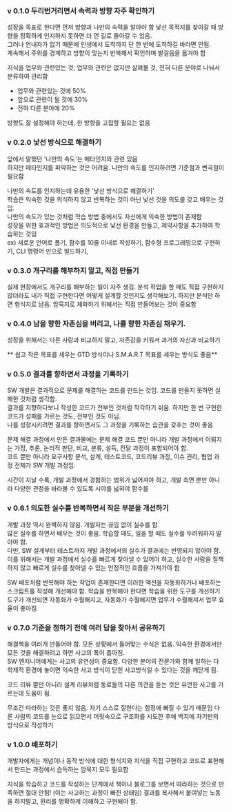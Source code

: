 ### v 0.1.0 두리번거리면서 속력과 방향 자주 확인하기

성장을 목표로 한다면 먼저 방향과 나만의 속력을 알아야 함
낯선 목적지를 찾아갈 때 방향을 정확하게 인지하지 못하면 더 먼 길로 돌아갈 수 있음.  
그러나 안내자가 없기 때문에 인생에서 도착까지 단 한 번에 도착하길 바라면 안됨.  
계속해서 주위를 경계하고 방향이 맞는지 반복해서 확인하며 발걸음을 옮겨야 함

지식을 업무와 관련있는 것, 업무와 관련은 없지만 살펴볼 것, 전혀 다른 분야로 나눠서 분류하여 관리함

- 업무와 관련있는 것에 50%
- 앞으로 관련이 될 것에 30%
- 전혀 다른 분야에 20%

방향도 잘 설정해야 하는데, 한 방향을 고집할 필요는 없음

### v 0.2.0 낯선 방식으로 해결하기

앞에서 말했던 '나만의 속도'는 메타인지와 관련 있음  
하지만 메타인지를 파악하는 것은 어려움. 나만의 속도를 인지하려면 기준점과 변곡점이 필요함

나만의 속도를 인지하는데 유용한 '낯선 방식으로 해결하기'  
학습은 익숙한 것을 의식하지 않고 반복하는 것이 아닌 낯선 것을 의도를 갖고 배우는 것임.  
나만의 속도가 있는 것처럼 학습 방법 중에서도 자신에게 익숙한 방법이 존재함  
성장을 위한 효과적인 방법은 의도적으로 낯선 환경을 만들고, 제약사항을 추가하여 학습하는 것임  
ex) 새로운 언어로 풀기, 함수를 10줄 이내로 작성하기, 함수형 프로그래밍으로 구현하기, CLI 명령어 만으로 빌드하기,

### v 0.3.0 개구리를 해부하지 말고, 직접 만들기

실제 현장에서도 개구리를 해부하는 일이 자주 생김. 분석 작업을 할 때도 직접 구현하지 않더라도 내가 직접 구현한다면 어떻게 설계할 것인지도 생각해보기.
하지만 분석만 하면 형식지로 남음. 암묵지로 체화하기 위해서는 직접 만들어보는 것이 중요함

### v 0.4.0 남을 향한 자존심을 버리고, 나를 향한 자존심 채우기.

성장을 위해서는 다른 사람과 비교하지 말고, 자존감을 키워서 과거의 자신과 비교하기

** 쉽고 작은 목표를 세우는 GTD 방식이나 S.M.A.R.T 목표를 세우는 방식도 좋음**

### v 0.5.0 결과를 향하면서 과정을 기록하기

SW 개발은 결과적으로 문제를 해결하는 코드를 만드는 것임. 코드를 만들지 못하면 실패한 것처럼 생각함.  
결과를 지향하다보니 작성한 코드가 전부인 것처럼 착각하기 쉬움.
하지만 한 번 구현한 코드가 성패를 가르는 것도, 전부인 것도 아님.  
나를 성장시키려면 결과를 향하면서도 그 과정을 기록하는 습관을 갖추는 것이 좋음

문제 해결 과정에서 만든 결과물에는 문제 해결 코드 뿐만 아니라 개발 과정에서 이뤄지는 가정, 추론, 논리적 판단, 비교, 분류, 설득, 전달 과정이 포함되어야 함.  
코드 뿐만 아니라 요구사항 분석, 설계, 테스트코드, 코드리뷰 과정, 이슈 관리, 협업 과정 전체가 SW 개발 과정임.

시간이 지날 수록, 개발 과정에서 경험하는 범위가 넓어져야 하고, 개발 측면 뿐만 아니라 다양한 관점을 바라볼 수 있도록 시야를 넓혀야 함수를

### v 0.6.1 의도한 실수를 반복하면서 작은 부분을 개선하기

개발 과정 역시 완벽하지 않음. 개발자는 끊임 없이 실수를 함.  
많은 실수를 하면서 배우는 것이 좋음. 학습할 때도, 일을 할 때도 실수를 두려워하지 말아야 함.  
다만, SW 설계부터 테스트까지 개발 과정에서의 실수가 결과에는 반영되지 않아야 함.  
이를 위해서는 개발 과정에서 실수를 빠르게 찾아낼 수 있어야 하고, 실수한 사람을 질책하지 않고 빠르게 실수를 찾아낼 수 있는 안정적인 흐름을 가져가야 함

SW 배포처럼 반복해야 하는 작업이 존재한다면 이러한 액션을 자동화하거나 배포하는 스크립트를 작성해 개선해야 함.
학습을 반복해야 한다면 학습을 위한 도구를 개선하기
도구가 개선되면 자동화가 수월해지고, 자동화가 수월해지면 업무가 수월해져서 업무 효율이 좋아짐

### v 0.7.0 기준을 정하기 전에 여러 답을 찾아서 공유하기

해결책을 여러개 만들어야 함. 모든 상황에서 들어맞는 수식은 없음.
익숙한 환경에서만 모든 것을 해결하려고 하면 사고의 폭이 좁아짐.  
SW 엔지니어에게는 사고의 유연성이 중요함. 다양한 분야의 전문가와 함께 일하는 다학제적 환경에 놓이면 익숙한 사고 방식이 닫힌 사고방식일 수 있다는 것을 깨닫게 됨.

코드 리뷰 뿐만 아니라 설계 리뷰처럼 동료들의 다른 의견을 듣는 것은 유연한 사고를 기르는데 도움이 됨.

무조건 따라하는 것은 좋지 않음. 자기 스스로 잘한다는 함정에 빠질 수 있기 때문임
다른 사람의 코드를 눈으로 읽으면서 머릿속으로 구조화를 시도한 후에 백지에 자기만의 방식으로 작성하기

### v 1.0.0 배포하기

개발자에게는 개념이나 동작 방식에 대한 형식지와 지식을 직접 구현하고 코드로 표현해서 만드는 과정에서 습득하는 암묵지 모두 필요함

지식을 학습하고 코드를 작성하는 단계에서 책이나 블로그를 보면서 따라하는 것으로 만족하면 절대 안됨! (이는 사고하는 과정이 빠진 상태임)
결과를 복사해서 붙여넣는 노동을 하지말고, 원리를 명확하게 이해하고 구현해야 함.
